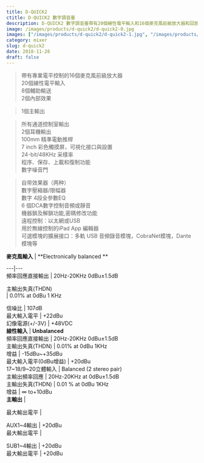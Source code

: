 ```yaml
---
title: D-QUICK2
ctitle: D-QUICK2 數字調音臺
description: D-QUICK2 數字調音臺帶有20個線性電平輸入和16個麥克風前級放大器和回放引擎；31段GEQ處理器；DSP效果；輔助總線盡管其功能如此強大，它的操作卻是很簡單的。
image: /images/products/d-quick2/d-quick2-0.jpg
images: ["/images/products/d-quick2/d-quick2-1.jpg", "/images/products/d-quick2/d-quick2-2.jpg", "/images/products/d-quick2/d-quick2-3.jpg", "/images/products/d-quick2/d-quick2-4.jpg"]
category: mixer
slug: d-quick2
date: 2018-11-28
draft: false
---
```


> 帶有專業電平控制的16個麥克風前級放大器  
> 20個線性電平輸入  
> 8個輔助輸送  
> 2個內部效果  
  
> 1個主輸出  
  
> 所有通道控制室輸出  
> 2個耳機輸出  
> 100mm 精準電動推桿  
> 7 inch 彩色觸摸屏，可視化接口與設置  
> 24-bit/48KHz 采樣率  
> 程序、保存、上載和復制功能  
> 數字噪音門  
  
> 自带效果器（两种）  
> 數字壓縮器/限幅器  
> 數字 4段全參數EQ  
> 6 個DCA數字控制音頻或靜音  
> 機器鎖及解鎖功能,密碼修改功能  
> 遠程控制：以太網或USB  
> 用於無線控制的iPad App 編輯器  
> 可選模塊的擴展接口：多軌 USB 音頻錄音模塊，CobraNet模塊，Dante 模塊等  
  
  


  
**麥克風輸入** |  **Electronically balanced  **  

---|---  
頻率回應直接輸出  |  20Hz-20KHz 0dBu±1.5dB  
  
主輸出失真(THDN)  
|  0.01% at 0dBu 1 KHz  
  
信噪比  |  107dB   
最大輸入電平  |  +22dBu   
幻像電源(+/-3V)  |  +48VDC   
**線性輸入** |  **Unbalanced**  
頻率回應直接輸出  |  20Hz-20KHz 0dBu±1.5dB   
主輸出失真(THDN)  |  0.01% at 0dBu 1KHz   
增益  |  -15dBu~+35dBu   
最大輸入電平(0dBu增益)  |  +20dBu   
17~18/9~20立體輸入  |  Balanced (2 stereo pair)   
主輸出頻率回應  |  20Hz-20KHz at 0dBu±1.5dB   
主輸出失真(THDN)  |  0.01 % at 0dBu 1KHz   
增益  |  ∞ to+10dBu   
**主輸出** |    
  
最大輸出電平  |    
  
AUX1~4輸出  |  +20dBu   
最大輸出電平  |    
  
SUB1~4輸出  |  +20dBu   
最大輸出電平  |  +20dBu   
  
  
  


